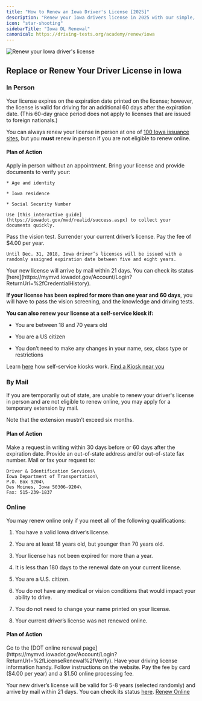 ```yaml
---
title: "How to Renew an Iowa Driver's License [2025]"
description: "Renew your Iowa drivers license in 2025 with our simple, step-by-step guide. Find all the necessary requirements, forms, fees, and online renewal options to ensure a hassle-free experience. Stay legal and avoid fines - start your renewal process now!"
icon: "star-shooting"
sidebarTitle: "Iowa DL Renewal"
canonical: https://driving-tests.org/academy/renew/iowa
---
```


![Renew your Iowa driver's license](https://driving-tests.org/wp-content/uploads/2024/07/renew-iowa-drivers-license.jpg)

## Replace or Renew Your Driver License in Iowa

### In Person

Your license expires on the expiration date printed on the license; however, the license is valid for driving for an additional 60 days after the expiration date. (This 60-day grace period does not apply to licenses that are issued to foreign nationals.)

You can always renew your license in person at one of [100 Iowa issuance sites](https://iowadot.gov/mvd/iowa-dot-locations), but you **must** renew in person if you are not eligible to renew online.

#### Plan of Action

<Steps>
  <Step title="Step 1">
    Apply in person without an appointment.
  </Step>

  <Step title="Step 2">
    Bring your license and provide documents to verify your:

    * Age and identity

    * Iowa residence

    * Social Security Number

    Use [this interactive guide](https://iowadot.gov/mvd/realid/success.aspx) to collect your documents quickly.
  </Step>

  <Step title="Step 3">
    Pass the vision test.
  </Step>

  <Step title="Step 4">
    Surrender your current driver’s license.
  </Step>

  <Step title="Step 5">
    Pay the fee of $4.00 per year.

    Until Dec. 31, 2018, Iowa driver’s licenses will be issued with a randomly assigned expiration date between five and eight years.
  </Step>

  <Step title="Step 6">
    Your new license will arrive by mail within 21 days. You can check its status [here](https://mymvd.iowadot.gov/Account/Login?ReturnUrl=%2fCredentialHistory).
  </Step>
</Steps>

**If your license has been expired for more than one year and 60 days**, you will have to pass the vision screening, and the knowledge and driving tests.

**You can also renew your license at a self-service kiosk if:**

* You are between 18 and 70 years old

* You are a US citizen

* You don’t need to make any changes in your name, sex, class type or restrictions

Learn [here](https://iowadot.gov/mvd/kiosks) how self-service kiosks work.
[Find a Kiosk near you](https://driving-tests.org/dmv-near-me/)

### By Mail

If you are temporarily out of state, are unable to renew your driver's license in person and are not eligible to renew online, you may apply for a temporary extension by mail.

Note that the extension mustn’t exceed six months.

#### Plan of Action

<Steps>
  <Step title="Step 1">
    Make a request in writing within 30 days before or 60 days after the expiration date.
  </Step>

  <Step title="Step 2">
    Provide an out-of-state address and/or out-of-state fax number.
  </Step>

  <Step title="Step 3">
    Mail or fax your request to:

    Driver & Identification Services\
    Iowa Department of Transportation\
    P.O. Box 9204\
    Des Moines, Iowa 50306-9204\
    Fax: 515-239-1837
  </Step>
</Steps>

### Online

You may renew online only if you meet all of the following qualifications:

1. You have a valid Iowa driver’s license.

2. You are at least 18 years old, but younger than 70 years old.

3. Your license has not been expired for more than a year.

4. It is less than 180 days to the renewal date on your current license.

5. You are a U.S. citizen.

6. You do not have any medical or vision conditions that would impact your ability to drive.

7. You do not need to change your name printed on your license.

8. Your current driver’s license was not renewed online.

#### Plan of Action

<Steps>
  <Step title="Step 1">
    Go to the [DOT online renewal page](https://mymvd.iowadot.gov/Account/Login?ReturnUrl=%2fLicenseRenewal%2fVerify).
  </Step>

  <Step title="Step 2">
    Have your driving license information handy.
  </Step>

  <Step title="Step 3">
    Follow instructions on the website.
  </Step>

  <Step title="Step 4">
    Pay the fee by card ($4.00 per year) and a $1.50 online processing fee.
  </Step>
</Steps>

Your new driver’s license will be valid for 5-8 years (selected randomly) and arrive by mail within 21 days. You can check its status [here](https://mymvd.iowadot.gov/Account/Login?ReturnUrl=%2fCredentialHistory).
[Renew Online](https://mymvd.iowadot.gov/Account/Login?ReturnUrl=%2fLicenseRenewal%2fVerify)

<Snippet file="renewal-state-block.mdx" />